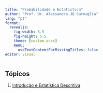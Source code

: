 ```yaml
---
title: "Probabilidade e Estatística"
author: "Prof. Dr. Alessandro JQ Sarnaglia"
lang: "pt"
format:
  revealjs:
    fig-width: 5.5
    fig-height: 5.5
    theme: [custom.scss]
    menu:
      useTextContentForMissingTitles: false
editor: visual
---
```


## Tópicos

1.  [Introdução e Estatística Descritiva](U1_introducao/intro.html)
